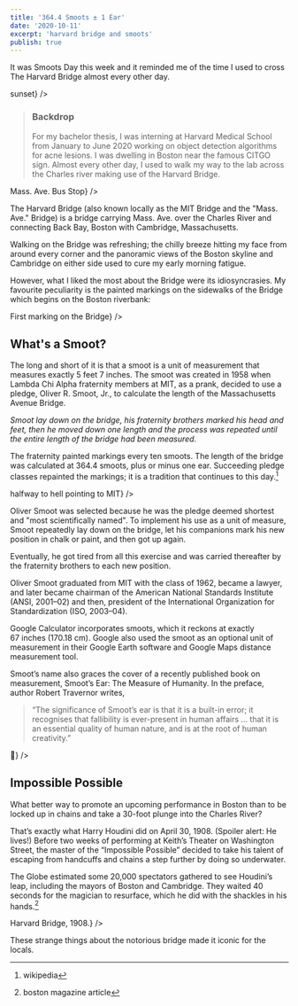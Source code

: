 ```yaml
---
title: '364.4 Smoots ± 1 Ear'
date: '2020-10-11'
excerpt: 'harvard bridge and smoots'
publish: true
---
```





<section class="blog-section">

It was <XA href="https://www.instagram.com/p/CF7JjrPAu9C/"> Smoots Day</XA> this week and it reminded me of the time I used to cross The Harvard Bridge almost every other day.

<div class="blog-inset">
  <ZoomImage src={bridge} zoomSrc={bridgeZoom} caption={<span>sunset</span>} />
</div>

><h3>Backdrop</h3>
>For my bachelor thesis, I was interning at <XA href="https://cetbwh.org">Harvard Medical School</XA> from January to June 2020 working on object detection algorithms for acne lesions. I was dwelling in Boston near the famous CITGO sign. Almost every other day, I used to walk my way to the lab across the Charles river making use of the Harvard Bridge. 

<div class="blog-inset">
  <ZoomImage src={busStop} zoomSrc={busStopZoom} caption={<span>Mass. Ave. Bus Stop</span>} />
</div>

The Harvard Bridge (also known locally as the MIT Bridge and the "Mass. Ave." Bridge) is a  bridge carrying Mass. Ave. over the Charles River and connecting Back Bay, Boston with Cambridge, Massachusetts. 

Walking on the Bridge was refreshing; the chilly breeze hitting my face from around every corner and the panoramic views of the Boston skyline and Cambridge on either side used to cure my early morning fatigue. 

However, what I liked the most about the Bridge were its idiosyncrasies. My favourite peculiarity is the painted markings on the sidewalks of the Bridge which begins on the Boston riverbank:

<div class="blog-inset">
  <ZoomImage src={markingMain} zoomSrc={markingMainZoom} caption={<span>First marking on the Bridge</span>} />
</div>

## What's a Smoot?
The long and short of it is that a smoot is a unit of measurement that measures exactly 5 feet 7 inches. The smoot was created in 1958 when Lambda Chi Alpha fraternity members at MIT, as a prank, decided to use a pledge, Oliver R. Smoot, Jr., to calculate the length of the Massachusetts Avenue Bridge. 

_Smoot lay down on the bridge, his fraternity brothers marked his head and feet, then he moved down one length and the process was repeated until the entire length of the bridge had been measured._

The fraternity painted markings every ten smoots. The length of the bridge was calculated at 364.4 smoots, plus or minus one ear. Succeeding pledge classes repainted the markings; it is a tradition that continues to this day.[^1]

[^1]: <XA href="https://en.wikipedia.org/wiki/Smoot">wikipedia</XA>

<div class="blog-inset">
  <ZoomImage src={hell} zoomSrc={hellZoom} caption={<span>halfway to hell pointing to MIT</span>} />
</div>

Oliver Smoot was selected because he was the pledge deemed shortest and "most scientifically named". To implement his use as a unit of measure, Smoot repeatedly lay down on the bridge, let his companions mark his new position in chalk or paint, and then got up again. 

Eventually, he got tired from all this exercise and was carried thereafter by the fraternity brothers to each new position.

Oliver Smoot graduated from MIT with the class of 1962, became a lawyer, and later became chairman of the American National Standards Institute (ANSI, 2001–02) and then, president of the International Organization for Standardization (ISO, 2003–04).

Google Calculator incorporates smoots, which it reckons at exactly 67 inches (170.18 cm). Google also used the smoot as an optional unit of measurement in their Google Earth software and Google Maps distance measurement tool. 

Smoot’s name also graces the cover of a recently published book on measurement, Smoot’s Ear: The Measure of Humanity. In the preface, author Robert Travernor writes,
>“The significance of Smoot’s ear is that it is a built-in error; it recognises that fallibility is ever-­present in human affairs … that it is an essential quality of human nature, and is at the root of human creativity.” 

<div class="blog-inset">
  <ZoomImage src={sixty9} zoomSrc={sixty9Zoom} caption={<span>🤷</span>} />
</div>

## Impossible Possible
What better way to promote an upcoming performance in Boston than to be locked up in chains and take a 30-foot plunge into the Charles River?

That’s exactly what Harry Houdini did on April 30, 1908. (Spoiler alert: He lives!) Before two weeks of performing at Keith’s Theater on Washington Street, the master of the “Impossible Possible” decided to take his talent of escaping from handcuffs and chains a step further by doing so underwater.

The Globe estimated some 20,000 spectators gathered to see Houdini’s leap, including the mayors of Boston and Cambridge. They waited 40 seconds for the magician to resurface, which he did with the shackles in his hands.[^2]

[^2]: <XA href="https://www.bostonmagazine.com/arts-entertainment/2015/04/30/throwback-thursday-houdini-jumps-harvard-bridge/#gallery-3-1">boston magazine article</XA>

<div class="blog-inset">
  <ZoomImage src={houdini} zoomSrc={houdiniZoom} caption={<span>Harvard Bridge, 1908.</span>} />
</div>

These strange things about the notorious bridge made it iconic for the locals.

</section>